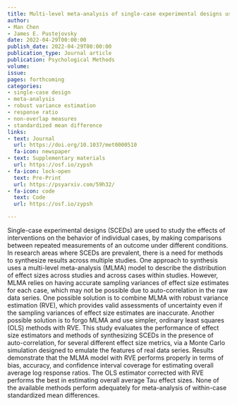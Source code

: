 ```yaml
---
title: Multi-level meta-analysis of single-case experimental designs using robust variance estimation
author:
- Man Chen
- James E. Pustejovsky
date: 2022-04-29T00:00:00
publish_date: 2022-04-29T00:00:00
publication_type: Journal article
publication: Psychological Methods
volume: 
issue: 
pages: forthcoming
categories:
- single-case design
- meta-analysis
- robust variance estimation
- response ratio
- non-overlap measures
- standardized mean difference
links:
- text: Journal
  url: https://doi.org/10.1037/met0000510
  fa-icon: newspaper
- text: Supplementary materials
  url: https://osf.io/zypsh
- fa-icon: lock-open
  text: Pre-Print
  url: https://psyarxiv.com/59h32/
- fa-icon: code
  text: Code
  url: https://osf.io/zypsh

---
```



Single-case experimental designs (SCEDs) are used to study the effects of interventions on the behavior of individual cases, by making comparisons between repeated measurements of an outcome under different conditions. In research areas where SCEDs are prevalent, there is a need for methods to synthesize results across multiple studies. One approach to synthesis uses a multi-level meta-analysis (MLMA) model to describe the distribution of effect sizes across studies and across cases within studies. However, MLMA relies on having accurate sampling variances of effect size estimates for each case, which may not be possible due to auto-correlation in the raw data series. One possible solution is to combine MLMA with robust variance estimation (RVE), which provides valid assessments of uncertainty even if the sampling variances of effect size estimates are inaccurate. Another possible solution is to forgo MLMA and use simpler, ordinary least squares (OLS) methods with RVE. This study evaluates the performance of effect size estimators and methods of synthesizing SCEDs in the presence of auto-correlation, for several different effect size metrics, via a Monte Carlo simulation designed to emulate the features of real data series. Results demonstrate that the MLMA model with RVE performs properly in terms of bias, accuracy, and confidence interval coverage for estimating overall average log response ratios. The OLS estimator corrected with RVE performs the best in estimating overall average Tau effect sizes. None of the available methods perform adequately for meta-analysis of within-case standardized mean differences.


